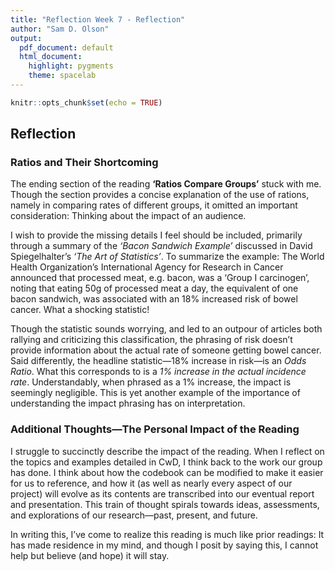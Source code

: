 ```yaml
---
title: "Reflection Week 7 - Reflection"
author: "Sam D. Olson"
output:
  pdf_document: default
  html_document:
    highlight: pygments
    theme: spacelab
---
```


```r
knitr::opts_chunk$set(echo = TRUE)
```

## Reflection

### Ratios and Their Shortcoming

The ending section of the reading **'Ratios Compare Groups'** stuck with me. Though the section provides a concise explanation of the use of rations, namely in comparing rates of different groups, it omitted an important consideration: Thinking about the impact of an audience. 

I wish to provide the missing details I feel should be included, primarily through a summary of the *'Bacon Sandwich Example'* discussed in David Spiegelhalter's *'The Art of Statistics'*. To summarize the example: The World Health Organization's International Agency for Research in Cancer announced that processed meat, e.g. bacon, was a 'Group I carcinogen', noting that eating 50g of processed meat a day, the equivalent of one bacon sandwich, was associated with an 18% increased risk of bowel cancer. What a shocking statistic! 

Though the statistic sounds worrying, and led to an outpour of articles both rallying and criticizing this classification, the phrasing of risk doesn't provide information about the actual rate of someone getting bowel cancer. Said differently, the headline statistic---18% increase in risk---is an *Odds Ratio*. What this corresponds to is a *1% increase in the actual incidence rate*. Understandably, when phrased as a 1% increase, the impact is seemingly negligible. This is yet another example of the importance of understanding the impact phrasing has on interpretation. 

### Additional Thoughts---The Personal Impact of the Reading

I struggle to succinctly describe the impact of the reading. When I reflect on the topics and examples detailed in CwD, I think back to the work our group has done. I think about how the codebook can be modified to make it easier for us to reference, and how it (as well as nearly every aspect of our project) will evolve as its contents are transcribed into our eventual report and presentation. This train of thought spirals towards ideas, assessments, and explorations of our research---past, present, and future. 

In writing this, I've come to realize this reading is much like prior readings: It has made residence in my mind, and though I posit by saying this, I cannot help but believe (and hope) it will stay. 
